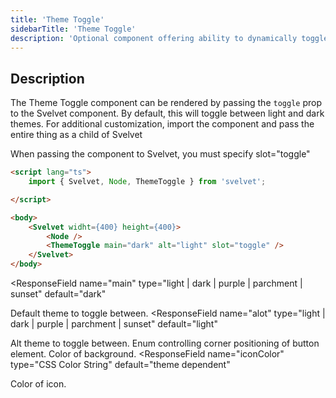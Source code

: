 ```yaml
---
title: 'Theme Toggle'
sidebarTitle: 'Theme Toggle'
description: 'Optional component offering ability to dynamically toggle between themes'
---
```


## Description

The Theme Toggle component can be rendered by passing the `toggle` prop to the Svelvet component. By default, this will toggle between light and dark themes. For additional customization, import the component and pass the entire thing as a child of Svelvet

<Note>
  When passing the component to Svelvet, you must specify slot="toggle"
</Note>

```HTML
<script lang="ts">
	import { Svelvet, Node, ThemeToggle } from 'svelvet';

</script>

<body>
    <Svelvet widht={400} height={400}>
        <Node />
        <ThemeToggle main="dark" alt="light" slot="toggle" />
    </Svelvet>
</body>
```

<ResponseField
  name="main"
  type="light | dark | purple | parchment | sunset"
  default="dark"
>
  Default theme to toggle between.
</ResponseField>
<ResponseField
  name="alot"
  type="light | dark | purple | parchment | sunset"
  default="light"
>
  Alt theme to toggle between.
</ResponseField>
<ResponseField name="corner" type="NE | SE | NW | SW" default="NE">
  Enum controlling corner positioning of button element.
</ResponseField>
<ResponseField name="bgColor" type="CSS Color String" default="theme dependent">
  Color of background.
</ResponseField>
<ResponseField
  name="iconColor"
  type="CSS Color String"
  default="theme dependent"
>
  Color of icon.
</ResponseField>
